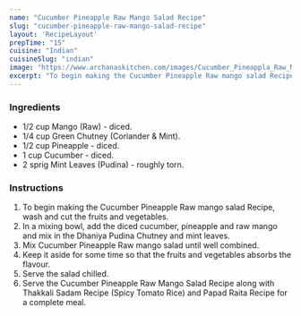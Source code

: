 ---
name: "Cucumber Pineapple Raw Mango Salad Recipe"
slug: "cucumber-pineapple-raw-mango-salad-recipe"
layout: 'RecipeLayout'
prepTime: "15"
cuisine: "Indian"
cuisineSlug: "indian"
image: "https://www.archanaskitchen.com/images/Cucumber_Pineappla_Raw_Mango_Pudina_Indian_Salad_recipe-1_1_1600.jpg"
excerpt: "To begin making the Cucumber Pineapple Raw mango salad Recipe, wash and cut the fruits and vegetables"
---

### Ingredients

- 1/2 cup Mango (Raw) - diced.
- 1/4 cup Green Chutney (Coriander & Mint).
- 1/2 cup Pineapple - diced.
- 1 cup Cucumber - diced.
- 2 sprig Mint Leaves (Pudina) - roughly torn.

### Instructions

1. To begin making the Cucumber Pineapple Raw mango salad Recipe, wash and cut the fruits and vegetables.
1. In a mixing bowl, add the diced cucumber, pineapple and raw mango and mix in the Dhaniya Pudina Chutney and mint leaves.
1. Mix Cucumber Pineapple Raw mango salad until well combined.
1. Keep it aside for some time so that the fruits and vegetables absorbs the flavour.
1. Serve the salad chilled.
1. Serve the Cucumber Pineapple Raw Mango Salad Recipe along with Thakkali Sadam Recipe (Spicy Tomato Rice) and Papad Raita Recipe for a complete meal.
